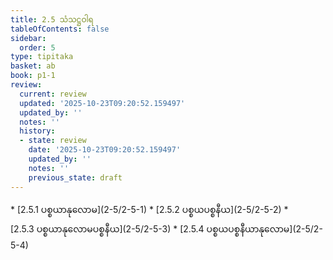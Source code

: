 ```yaml
---
title: 2.5 သံသဋ္ဌဝါရ
tableOfContents: false
sidebar:
  order: 5
type: tipitaka
basket: ab
book: p1-1
review:
  current: review
  updated: '2025-10-23T09:20:52.159497'
  updated_by: ''
  notes: ''
  history:
  - state: review
    date: '2025-10-23T09:20:52.159497'
    updated_by: ''
    notes: ''
    previous_state: draft
---
```



<ReviewStatus review={frontmatter.review} showDetails={true} />

<HypothesisAnnotation frontmatter={frontmatter} />

<DynamicBreadcrumb />



<TableOfContents book="p1-1" section="2.5">
* [2.5.1 ပစ္စယာနုလောမ](2-5/2-5-1)
* [2.5.2 ပစ္စယပစ္စနီယ](2-5/2-5-2)
* [2.5.3 ပစ္စယာနုလောမပစ္စနီယ](2-5/2-5-3)
* [2.5.4 ပစ္စယပစ္စနီယာနုလောမ](2-5/2-5-4)
</TableOfContents>